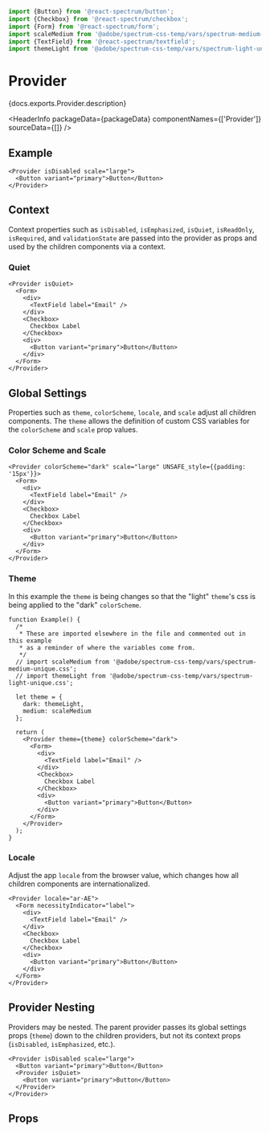 

```jsx import
import {Button} from '@react-spectrum/button';
import {Checkbox} from '@react-spectrum/checkbox';
import {Form} from '@react-spectrum/form';
import scaleMedium from '@adobe/spectrum-css-temp/vars/spectrum-medium-unique.css';
import {TextField} from '@react-spectrum/textfield';
import themeLight from '@adobe/spectrum-css-temp/vars/spectrum-light-unique.css';
```

# Provider

<p>{docs.exports.Provider.description}</p>

<HeaderInfo
  packageData={packageData}
  componentNames={['Provider']}
  sourceData={[]} />

## Example

```tsx example
<Provider isDisabled scale="large">
  <Button variant="primary">Button</Button>
</Provider>
```

## Context

Context properties such as `isDisabled`, `isEmphasized`, `isQuiet`, `isReadOnly`,
`isRequired`, and `validationState` are passed into the provider as props and used
by the children components via a context.

### Quiet

```tsx example
<Provider isQuiet>
  <Form>
    <div>
      <TextField label="Email" />
    </div>
    <Checkbox>
      Checkbox Label
    </Checkbox>
    <div>
      <Button variant="primary">Button</Button>
    </div>
  </Form>
</Provider>
```

## Global Settings

Properties such as `theme`, `colorScheme`, `locale`, and `scale` adjust all
children components. The `theme` allows the definition of custom CSS variables
for the `colorScheme` and `scale` prop values.

### Color Scheme and Scale

```tsx example
<Provider colorScheme="dark" scale="large" UNSAFE_style={{padding: '15px'}}>
  <Form>
    <div>
      <TextField label="Email" />
    </div>
    <Checkbox>
      Checkbox Label
    </Checkbox>
    <div>
      <Button variant="primary">Button</Button>
    </div>
  </Form>
</Provider>
```

### Theme

In this example the `theme` is being changes so that the "light" `theme`'s css
is being applied to the "dark" `colorScheme`.

```tsx example
function Example() {
  /*
   * These are imported elsewhere in the file and commented out in this example
   * as a reminder of where the variables come from.
   */
  // import scaleMedium from '@adobe/spectrum-css-temp/vars/spectrum-medium-unique.css';
  // import themeLight from '@adobe/spectrum-css-temp/vars/spectrum-light-unique.css';

  let theme = {
    dark: themeLight,
    medium: scaleMedium
  };

  return (
    <Provider theme={theme} colorScheme="dark">
      <Form>
        <div>
          <TextField label="Email" />
        </div>
        <Checkbox>
          Checkbox Label
        </Checkbox>
        <div>
          <Button variant="primary">Button</Button>
        </div>
      </Form>
    </Provider>
  );
}

```

### Locale

Adjust the app `locale` from the browser value, which changes how all children
components are internationalized.

```tsx example
<Provider locale="ar-AE">
  <Form necessityIndicator="label">
    <div>
      <TextField label="Email" />
    </div>
    <Checkbox>
      Checkbox Label
    </Checkbox>
    <div>
      <Button variant="primary">Button</Button>
    </div>
  </Form>
</Provider>
```

## Provider Nesting

Providers may be nested. The parent provider passes its global settings props (`theme`) down to the
children providers, but not its context props (`isDisabled`, `isEmphasized`, etc.).

```tsx example
<Provider isDisabled scale="large">
  <Button variant="primary">Button</Button>
  <Provider isQuiet>
    <Button variant="primary">Button</Button>
  </Provider>
</Provider>
```

## Props

<PropTable component={docs.exports.Provider} links={docs.links} />
